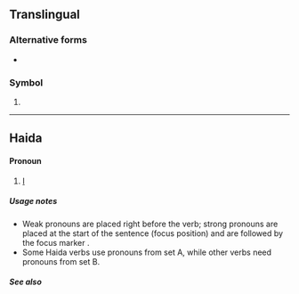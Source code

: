 {{also|hl.|hL|ḥl}}
==Translingual==

===Alternative forms===
* {{l|mul|hL}}

===Symbol===

{{head|mul|symbol}}

# {{SI-unit-abb2|hecto|liter|litre|[[fluid measure]]}}

----

==Haida==

====Pronoun====
{{head|hai|pronoun}}

# [[I]] {{gloss|1st person singular personal pronoun, weak-A}}

=====Usage notes=====
* Weak pronouns are placed right before the verb; strong pronouns are placed at the start of the sentence (focus position) and are followed by the focus marker {{l|hai|uu}}.
* Some Haida verbs use pronouns from set A, while other verbs need pronouns from set B.

=====See also=====
{{hai-personal pronouns}}